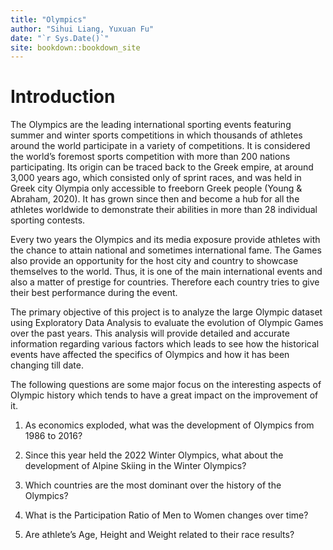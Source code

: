 ```yaml
--- 
title: "Olympics"
author: "Sihui Liang, Yuxuan Fu"
date: "`r Sys.Date()`"
site: bookdown::bookdown_site
---
```


# Introduction

The Olympics are the leading international sporting events featuring summer and winter sports competitions in which thousands of athletes around the world participate in a variety of competitions. It is considered the world's foremost sports competition with more than 200 nations participating. Its origin can be traced back to the Greek empire, at around 3,000 years ago, which consisted only of sprint races, and was held in Greek city Olympia only accessible to freeborn Greek people (Young & Abraham, 2020). It has grown since then and become a hub for all the athletes worldwide to demonstrate their abilities in more than 28 individual sporting contests.

Every two years the Olympics and its media exposure provide athletes with the chance to attain national and sometimes international fame. The Games also provide an opportunity for the host city and country to showcase themselves to the world. Thus, it is one of the main international events and also a matter of prestige for countries. Therefore each country tries to give their best performance during the event.

The primary objective of this project is to analyze the large Olympic dataset using Exploratory Data Analysis to evaluate the evolution of Olympic Games over the past years. This analysis will provide detailed and accurate information regarding various factors which leads to see how the historical events have affected the specifics of Olympics and how it has been changing till date. 

The following questions are some major focus on the interesting aspects of Olympic history which tends to have a great impact on the improvement of it.

1. As economics exploded, what was the development of Olympics from 1986 to 2016? 

2. Since this year held the 2022 Winter Olympics, what about the development of Alpine Skiing in the Winter Olympics?

3. Which countries are the most dominant over the history of the Olympics?

4. What is the Participation Ratio of Men to Women changes over time?

5. Are athlete’s Age, Height and Weight related to their race results?


